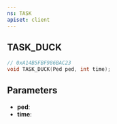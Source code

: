 ```yaml
---
ns: TASK
apiset: client
---
```

## TASK_DUCK

```c
// 0xA14B5FBF986BAC23
void TASK_DUCK(Ped ped, int time);
```


## Parameters
* **ped**:
* **time**: